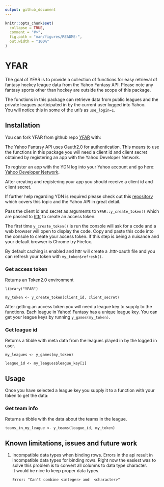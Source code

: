 ```yaml
---
output: github_document
---
```


<!-- README.md is generated from README.Rmd. Please edit that file -->

```r
knitr::opts_chunk$set(
  collapse = TRUE,
  comment = "#>",
  fig.path = "man/figures/README-",
  out.width = "100%"
)
```

# YFAR

<!-- badges: start -->
<!-- badges: end -->

The goal of YFAR is to provide a collection of functions for easy retrieval of fantasy hockey league data from the Yahoo Fantasy API.
Please note any fantasy sports other than hockey are outside the scope of this package.

The functions in this package can retrieve data from public leagues and the private leagues participated in by the current user logged into Yahoo.  
You will notice this in some of the uri's as `use_login=1`.

## Installation

You can fork YFAR from github repo [YFAR](https://github.com/macraesdirtysocks/YFAR) with:

The Yahoo Fantasy API uses Oauth2.0 for authentication.  This means to use the functions in this package you will need a client id and client secret obtained by registering an app with the Yahoo Developer Network.

To register an app with the YDN log into your Yahoo account and go here:
[Yahoo Developer Network](https://developer.yahoo.com/apps/create/).

After creating and registering your app you should receive a client id and client secret.

If further help regarding YDN is required please check out this [repository](https://github.com/edwarddistel/yahoo-fantasy-baseball-reader) 
which covers this topic and the Yahoo API in great detail.

Pass the client id and secret as arguments to `YFAR::y_create_token()` which are passed to [httr](https://httr.r-lib.org/) to create an access token.

The first time `y_create_token()` is run the console will ask for a code and a web browser will open to display the code.  Copy and paste this code into the console to create your access token.  If this step is being a nuisance and your default browser is Chrome try Firefox.

By default caching is enabled and httr will create a .httr-oauth file and you can refresh your token with `my_token$refresh()`.

### Get access token
Returns an Token2.0 environment

`library("YFAR")`

`my_token <- y_create_token(client_id, client_secret)`

After getting an access token you will need a league key to supply to the functions.  Each league in Yahoo! Fantasy has a unique league key.  You can get your league keys by running `y_games(my_token)`.

### Get league id
Returns a tibble with meta data from the leagues played in by the logged in user.

`my_leagues <- y_games(my_token)`

`league_id <- my_leagues$league_key[1]`

## Usage

Once you have selected a league key you supply it to a function with your token to get the data:

### Get team info

Returns a tibble with the data about the teams in the league.

`teams_in_my_league <- y_teams(league_id, my_token)`


## Known limitations, issues and future work

1.  Incompatible data types when binding rows.  Errors in the api result in incompatible data types for binding rows.
    Right now the easiest was to solve this problem is to convert all columns to data type character.  
    It would be nice to keep proper data types.

    `Error: "Can't combine <integer> and  <character>"`


